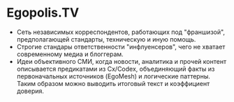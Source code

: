 # Egopolis.TV

- Сеть независимых корреспондентов, работающих под "франшизой", предполагающей стандарты, техническую и иную помощь.
- Строгие стандары ответственности "инфлуенсеров", чего не хватает современному медиа и блоггерам.
- Идеи объективного СМИ, когда новости, аналитика и прочей контент описывается предикатами из Cx/Codex, объединяющий факты из первоначальных источников (EgoMesh) и логические паттерны. Таким образом можно выводить итоговый текст и коэффициент доверия.
